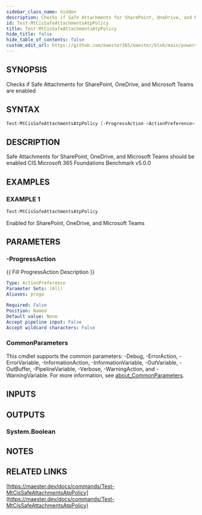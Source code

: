 ```yaml
---
sidebar_class_name: hidden
description: Checks if Safe Attachments for SharePoint, OneDrive, and Microsoft Teams are enabled
id: Test-MtCisSafeAttachmentsAtpPolicy
title: Test-MtCisSafeAttachmentsAtpPolicy
hide_title: false
hide_table_of_contents: false
custom_edit_url: https://github.com/maester365/maester/blob/main/powershell/public/Test-MtCisSafeAttachmentsAtpPolicy.ps1
---
```


## SYNOPSIS

Checks if Safe Attachments for SharePoint, OneDrive, and Microsoft Teams are enabled

## SYNTAX

```powershell
Test-MtCisSafeAttachmentsAtpPolicy [-ProgressAction <ActionPreference>] [<CommonParameters>]
```

## DESCRIPTION

Safe Attachments for SharePoint, OneDrive, and Microsoft Teams should be enabled
CIS Microsoft 365 Foundations Benchmark v5.0.0

## EXAMPLES

### EXAMPLE 1

```powershell
Test-MtCisSafeAttachmentsAtpPolicy
```

Enabled for SharePoint, OneDrive, and Microsoft Teams

## PARAMETERS

### -ProgressAction

\{\{ Fill ProgressAction Description \}\}

```yaml
Type: ActionPreference
Parameter Sets: (All)
Aliases: proga

Required: False
Position: Named
Default value: None
Accept pipeline input: False
Accept wildcard characters: False
```

### CommonParameters

This cmdlet supports the common parameters: -Debug, -ErrorAction, -ErrorVariable, -InformationAction, -InformationVariable, -OutVariable, -OutBuffer, -PipelineVariable, -Verbose, -WarningAction, and -WarningVariable. For more information, see [about_CommonParameters](http://go.microsoft.com/fwlink/?LinkID=113216).

## INPUTS

## OUTPUTS

### System.Boolean

## NOTES

## RELATED LINKS

[https://maester.dev/docs/commands/Test-MtCisSafeAttachmentsAtpPolicy](https://maester.dev/docs/commands/Test-MtCisSafeAttachmentsAtpPolicy)
